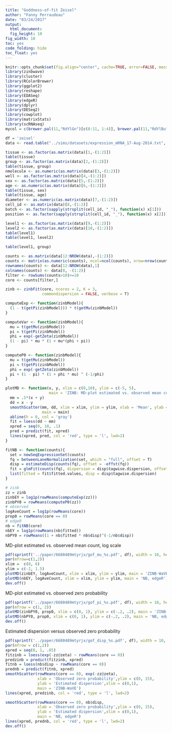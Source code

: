 ```yaml
---
title: "Goddness-of-fit Zeisel"
author: "Fanny Perraudeau"
date: "03/24/2017"
output: 
  html_document: 
  fig_height: 10
fig_width: 10
toc: yes
code_folding: hide
toc_float: yes
---
```

```r
knitr::opts_chunk$set(fig.align="center", cache=TRUE, error=FALSE, message=FALSE, warning=TRUE, fig.width=6, fig.height=6)
library(zinbwave)
library(cluster)
library(RColorBrewer)
library(ggplot2)
library(reshape)
library(EDASeq)
library(edgeR)
library(dplyr)
library(DESeq2)
library(cowplot)
library(matrixStats)
library(scRNAseq)
mycol = c(brewer.pal(11,"RdYlGn")[c(8:11, 1:4)], brewer.pal(11,"RdYlBu")[8:11])
```


```r
df = 'zeisel'
data <- read.table("../sims/datasets/expression_mRNA_17-Aug-2014.txt", sep='\t', stringsAsFactors = FALSE, comment.char = '%')

tissue <- as.factor(as.matrix(data)[1,-(1:2)])
table(tissue)
group <- as.factor(as.matrix(data)[2,-(1:2)])
table(tissue, group)
nmolecule <- as.numeric(as.matrix(data)[3,-(1:2)])
well <- as.factor(as.matrix(data)[4,-(1:2)])
sex <- as.factor(as.matrix(data)[5,-(1:2)])
age <- as.numeric(as.matrix(data)[6,-(1:2)])
table(tissue, sex)
table(tissue, age)
diameter <- as.numeric(as.matrix(data)[7,-(1:2)])
cell_id <- as.matrix(data)[8,-(1:2)]
batch <- as.factor(sapply(strsplit(cell_id, "_"), function(x) x[1]))
position <- as.factor(sapply(strsplit(cell_id, "_"), function(x) x[2]))

level1 <- as.factor(as.matrix(data)[9,-(1:2)])
level2 <- as.factor(as.matrix(data)[10,-(1:2)])
table(level1)
table(level1, level2)

table(level1, group)

counts <- as.matrix(data[12:NROW(data),-(1:2)])
counts <- matrix(as.numeric(counts), ncol=ncol(counts), nrow=nrow(counts))
rownames(counts) <- data[12:NROW(data),1]
colnames(counts) <- data[8, -(1:2)]
filter <- rowSums(counts>10)>=10
core <- counts[filter,]
```

```r
zinb <- zinbFit(core, ncores = 2, K = 3,
                commondispersion = FALSE, verbose = T)
```

```r
computeExp <- function(zinbModel){
  (1 - t(getPi(zinbModel))) * t(getMu(zinbModel))
}

computeVar <- function(zinbModel){
  mu = t(getMu(zinbModel))
  pi = t(getPi(zinbModel))
  phi = exp(-getZeta(zinbModel))
  (1 - pi) * mu * (1 + mu*(phi + pi))
}

computeP0 <- function(zinbModel){
  mu = t(getMu(zinbModel))
  pi = t(getPi(zinbModel))
  phi = exp(-getZeta(zinbModel))
  pi + (1 - pi) * (1 + phi * mu) ^ (-1/phi)
}

plotMD <- function(x, y, xlim = c(0,10), ylim = c(-5, 5),
                   main = 'ZINB: MD-plot estimated vs. observed mean count, log scale'){
  mm = .5*(x + y)
  dd = x - y
  smoothScatter(mm, dd, xlim = xlim, ylim = ylim, xlab = 'Mean', ylab = 'Difference',
                main = main)
  abline(h = 0, col = 'gray')
  fit = loess(dd ~ mm)
  xpred = seq(0, 10, .1)
  pred = predict(fit, xpred)
  lines(xpred, pred, col = 'red', type = 'l', lwd=2)
}

fitNB <- function(counts){
  set = newSeqExpressionSet(counts)
  fq = betweenLaneNormalization(set, which = "full", offset = T)
  disp = estimateDisp(counts(fq), offset = -offst(fq)) 
  fit = glmFit(counts(fq), dispersion = disp$tagwise.dispersion, offset = -offst(fq))
  list(fitted = fit$fitted.values, disp = disp$tagwise.dispersion)
}
```

```r
# zinb
zz = zinb
zinbEY = log1p(rowMeans(computeExp(zz)))
zinbPY0 = rowMeans(computeP0(zz))
# observed
logAveCount = log1p(rowMeans(core))
prop0 = rowMeans(core == 0)
# edgeR
nb = fitNB(core)
nbEY = log1p(rowMeans(nb$fitted))
nbPY0 = rowMeans((1 + nb$fitted * nb$disp)^(-1/nb$disp))
```

MD-plot estimated vs. observed mean count, log scale
```r
pdf(sprintf('../paper/6680489mtyrjx/gof_mu_%s.pdf', df), width = 10, height = 5)
par(mfrow=c(1,2))
xlim =  c(0, 6)
ylim = c(-2, 1.5)
plotMD(zinbEY, logAveCount, xlim = xlim, ylim = ylim, main = 'ZINB-WaVE')
plotMD(nbEY, logAveCount, xlim = xlim, ylim = ylim, main = 'NB, edgeR')
dev.off()
```

MD-plot estimated vs. observed zero probability
```r
pdf(sprintf('../paper/6680489mtyrjx/gof_pi_%s.pdf', df), width = 10, height = 5)
par(mfrow = c(1, 2))
plotMD(zinbPY0, prop0, xlim = c(0, 1), ylim = c(-.2, .2), main = 'ZINB-WaVE')
plotMD(nbPY0, prop0, xlim = c(0, 1), ylim = c(-.2, .2), main = 'NB, edgeR')
dev.off()
```

Estimated dispersion versus observed zero probability
```r
pdf(sprintf('../paper/6680489mtyrjx/gof_disp_%s.pdf', df), width = 10, height = 5)
par(mfrow = c(1,2))
xpred = seq(0, 1, .05)
fitzinb = loess(exp(-zz@zeta) ~ rowMeans(core == 0))
predzinb = predict(fitzinb, xpred)
fitnb = loess(nb$disp ~ rowMeans(core == 0))
prednb = predict(fitnb, xpred)
smoothScatter(rowMeans(core == 0), exp(-zz@zeta),
              xlab = 'Observed zero probability',ylim = c(0, 15),
              ylab = 'Estimated dispersion',xlim = c(0,1), 
              main = 'ZINB-WaVE')
lines(xpred, predzinb, col = 'red', type = 'l', lwd=2)

smoothScatter(rowMeans(core == 0), nb$disp,
              xlab = 'Observed zero probability',ylim = c(0, 15),
              ylab = 'Estimated dispersion',xlim = c(0,1), 
              main = 'NB, edgeR')
lines(xpred, prednb, col = 'red', type = 'l', lwd=2)
dev.off()
```


